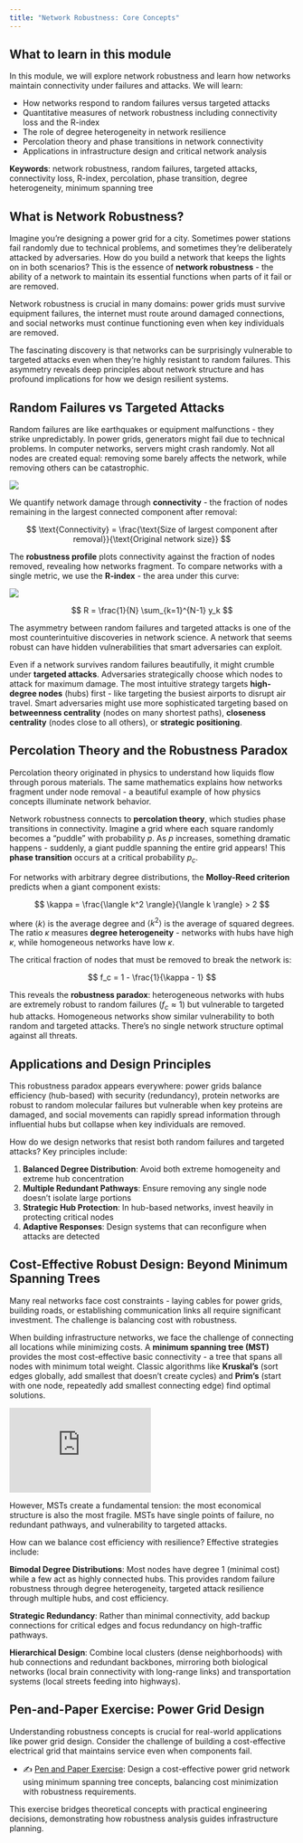 ```yaml
---
title: "Network Robustness: Core Concepts"
---
```


## What to learn in this module

In this module, we will explore network robustness and learn how networks maintain connectivity under failures and attacks. We will learn:

- How networks respond to random failures versus targeted attacks
- Quantitative measures of network robustness including connectivity loss and the R-index
- The role of degree heterogeneity in network resilience
- Percolation theory and phase transitions in network connectivity
- Applications in infrastructure design and critical network analysis

**Keywords**: network robustness, random failures, targeted attacks, connectivity loss, R-index, percolation, phase transition, degree heterogeneity, minimum spanning tree

## What is Network Robustness?

Imagine you're designing a power grid for a city. Sometimes power stations fail randomly due to technical problems, and sometimes they're deliberately attacked by adversaries. How do you build a network that keeps the lights on in both scenarios? This is the essence of **network robustness** - the ability of a network to maintain its essential functions when parts of it fail or are removed.

::: {.column-margin}
Network robustness is crucial in many domains: power grids must survive equipment failures, the internet must route around damaged connections, and social networks must continue functioning even when key individuals are removed.
:::

The fascinating discovery is that networks can be surprisingly vulnerable to targeted attacks even when they're highly resistant to random failures. This asymmetry reveals deep principles about network structure and has profound implications for how we design resilient systems.

## Random Failures vs Targeted Attacks

Random failures are like earthquakes or equipment malfunctions - they strike unpredictably. In power grids, generators might fail due to technical problems. In computer networks, servers might crash randomly. Not all nodes are created equal: removing some barely affects the network, while removing others can be catastrophic.

![](../figs/single-node-failure.jpg){#fig-single-node-failure fig-alt="The impact of removing a single node varies based on which node is removed."}

We quantify network damage through **connectivity** - the fraction of nodes remaining in the largest connected component after removal:

$$
\text{Connectivity} = \frac{\text{Size of largest component after removal}}{\text{Original network size}}
$$

The **robustness profile** plots connectivity against the fraction of nodes removed, revealing how networks fragment. To compare networks with a single metric, we use the **R-index** - the area under this curve:

![](../figs/robustness-profile.jpg){#fig-multiple-node-failure fig-alt="Robustness profile of a network for a sequential failure of nodes."}

$$
R = \frac{1}{N} \sum_{k=1}^{N-1} y_k
$$

::: {.column-margin}
The asymmetry between random failures and targeted attacks is one of the most counterintuitive discoveries in network science. A network that seems robust can have hidden vulnerabilities that smart adversaries can exploit.
:::

Even if a network survives random failures beautifully, it might crumble under **targeted attacks**. Adversaries strategically choose which nodes to attack for maximum damage. The most intuitive strategy targets **high-degree nodes** (hubs) first - like targeting the busiest airports to disrupt air travel. Smart adversaries might use more sophisticated targeting based on **betweenness centrality** (nodes on many shortest paths), **closeness centrality** (nodes close to all others), or **strategic positioning**.

## Percolation Theory and the Robustness Paradox

::: {.column-margin}
Percolation theory originated in physics to understand how liquids flow through porous materials. The same mathematics explains how networks fragment under node removal - a beautiful example of how physics concepts illuminate network behavior.
:::

Network robustness connects to **percolation theory**, which studies phase transitions in connectivity. Imagine a grid where each square randomly becomes a "puddle" with probability $p$. As $p$ increases, something dramatic happens - suddenly, a giant puddle spanning the entire grid appears! This **phase transition** occurs at a critical probability $p_c$.

For networks with arbitrary degree distributions, the **Molloy-Reed criterion** predicts when a giant component exists:

$$
\kappa = \frac{\langle k^2 \rangle}{\langle k \rangle} > 2
$$

where $\langle k \rangle$ is the average degree and $\langle k^2 \rangle$ is the average of squared degrees. The ratio $\kappa$ measures **degree heterogeneity** - networks with hubs have high $\kappa$, while homogeneous networks have low $\kappa$.

The critical fraction of nodes that must be removed to break the network is:

$$
f_c = 1 - \frac{1}{\kappa - 1}
$$

This reveals the **robustness paradox**: heterogeneous networks with hubs are extremely robust to random failures ($f_c \approx 1$) but vulnerable to targeted hub attacks. Homogeneous networks show similar vulnerability to both random and targeted attacks. There's no single network structure optimal against all threats.


## Applications and Design Principles

This robustness paradox appears everywhere: power grids balance efficiency (hub-based) with security (redundancy), protein networks are robust to random molecular failures but vulnerable when key proteins are damaged, and social movements can rapidly spread information through influential hubs but collapse when key individuals are removed.

How do we design networks that resist both random failures and targeted attacks? Key principles include:

1. **Balanced Degree Distribution**: Avoid both extreme homogeneity and extreme hub concentration
2. **Multiple Redundant Pathways**: Ensure removing any single node doesn't isolate large portions
3. **Strategic Hub Protection**: In hub-based networks, invest heavily in protecting critical nodes
4. **Adaptive Responses**: Design systems that can reconfigure when attacks are detected

## Cost-Effective Robust Design: Beyond Minimum Spanning Trees

::: {.column-margin}
Many real networks face cost constraints - laying cables for power grids, building roads, or establishing communication links all require significant investment. The challenge is balancing cost with robustness.
:::

When building infrastructure networks, we face the challenge of connecting all locations while minimizing costs. A **minimum spanning tree (MST)** provides the most cost-effective basic connectivity - a tree that spans all nodes with minimum total weight. Classic algorithms like **Kruskal's** (sort edges globally, add smallest that doesn't create cycles) and **Prim's** (start with one node, repeatedly add smallest connecting edge) find optimal solutions.

::: {.column-margin}

<iframe width="250" height="150" src="https://www.youtube.com/embed/8i2XsxU-VL4?si=CpHuQc4CPcjdE29o" title="YouTube video player" frameborder="0" allow="accelerometer; autoplay; clipboard-write; encrypted-media; gyroscope; picture-in-picture; web-share" referrerpolicy="strict-origin-when-cross-origin" allowfullscreen></iframe>

:::

However, MSTs create a fundamental tension: the most economical structure is also the most fragile. MSTs have single points of failure, no redundant pathways, and vulnerability to targeted attacks.

How can we balance cost efficiency with resilience? Effective strategies include:

**Bimodal Degree Distributions**: Most nodes have degree 1 (minimal cost) while a few act as highly connected hubs. This provides random failure robustness through degree heterogeneity, targeted attack resilience through multiple hubs, and cost efficiency.

**Strategic Redundancy**: Rather than minimal connectivity, add backup connections for critical edges and focus redundancy on high-traffic pathways.

**Hierarchical Design**: Combine local clusters (dense neighborhoods) with hub connections and redundant backbones, mirroring both biological networks (local brain connectivity with long-range links) and transportation systems (local streets feeding into highways).

## Pen-and-Paper Exercise: Power Grid Design

Understanding robustness concepts is crucial for real-world applications like power grid design. Consider the challenge of building a cost-effective electrical grid that maintains service even when components fail.

- ✍️ [Pen and Paper Exercise](./pen-and-paper/exercise.pdf): Design a cost-effective power grid network using minimum spanning tree concepts, balancing cost minimization with robustness requirements.

This exercise bridges theoretical concepts with practical engineering decisions, demonstrating how robustness analysis guides infrastructure planning.